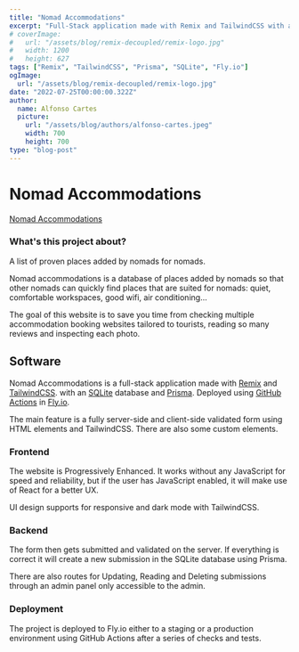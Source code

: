 ```yaml
---
title: "Nomad Accommodations"
excerpt: "Full-Stack application made with Remix and TailwindCSS with a SQLite database and Prisma. Deployes using GitHub Actions in Fly.io"
# coverImage:
#   url: "/assets/blog/remix-decoupled/remix-logo.jpg"
#   width: 1200
#   height: 627
tags: ["Remix", "TailwindCSS", "Prisma", "SQLite", "Fly.io"]
ogImage:
  url: "/assets/blog/remix-decoupled/remix-logo.jpg"
date: "2022-07-25T00:00:00.322Z"
author:
  name: Alfonso Cartes
  picture:
    url: "/assets/blog/authors/alfonso-cartes.jpeg"
    width: 700
    height: 700
type: "blog-post"
---
```


# Nomad Accommodations

[Nomad Accommodations](https://nomadaccommodations.com/)

### What's this project about?

A list of proven places added by nomads for nomads.

Nomad accommodations is a database of places added by nomads so that other nomads can quickly find places that are suited for nomads: quiet, comfortable workspaces, good wifi, air conditioning...

The goal of this website is to save you time from checking multiple accommodation booking websites tailored to tourists, reading so many reviews and inspecting each photo.

## Software

Nomad Accommodations is a full-stack application made with [Remix](https://remix.run/) and [TailwindCSS](https://tailwindcss.com/). with an [SQLite](https://www.sqlite.org/) database and [Prisma](https://prisma.io/). Deployed using [GitHub Actions](https://github.com/features/actions) in [Fly.io](https://fly.io/).

The main feature is a fully server-side and client-side validated form using HTML elements and TailwindCSS. There are also some custom elements.

### Frontend

The website is Progressively Enhanced. It works without any JavaScript for speed and reliability, but if the user has JavaScript enabled, it will make use of React for a better UX.

UI design supports for responsive and dark mode with TailwindCSS.

### Backend

The form then gets submitted and validated on the server. If everything is correct it will create a new submission in the SQLite database using Prisma.

There are also routes for Updating, Reading and Deleting submissions through an admin panel only accessible to the admin.

### Deployment

The project is deployed to Fly.io either to a staging or a production environment using GitHub Actions after a series of checks and tests.

<DesktopScreenshots post="nomad-accommodations" />
